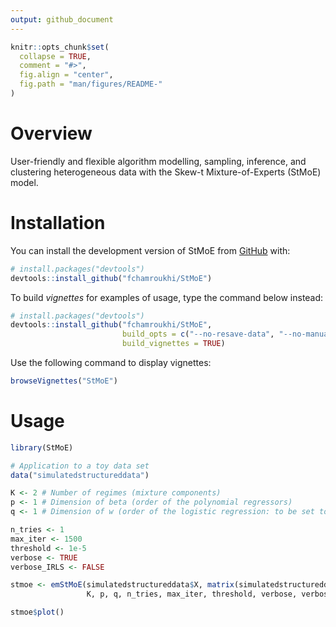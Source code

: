 ```yaml
---
output: github_document
---
```


<!-- README.md is generated from README.Rmd. Please edit that file -->

```r
knitr::opts_chunk$set(
  collapse = TRUE,
  comment = "#>",
  fig.align = "center",
  fig.path = "man/figures/README-"
)
```

<!-- badges: start -->
<!-- badges: end -->

# Overview

User-friendly and flexible algorithm modelling, sampling, inference, and 
clustering heterogeneous data with the Skew-t Mixture-of-Experts (StMoE) 
model.

# Installation

You can install the development version of StMoE from [GitHub](https://github.com/)
with:

```r
# install.packages("devtools")
devtools::install_github("fchamroukhi/StMoE")
```

To build *vignettes* for examples of usage, type the command below instead:

```r
# install.packages("devtools")
devtools::install_github("fchamroukhi/StMoE", 
                         build_opts = c("--no-resave-data", "--no-manual"), 
                         build_vignettes = TRUE)
```

Use the following command to display vignettes:

```r
browseVignettes("StMoE")
```

# Usage

```r
library(StMoE)
```

```r
# Application to a toy data set
data("simulatedstructureddata")

K <- 2 # Number of regimes (mixture components)
p <- 1 # Dimension of beta (order of the polynomial regressors)
q <- 1 # Dimension of w (order of the logistic regression: to be set to 1 for segmentation)

n_tries <- 1
max_iter <- 1500
threshold <- 1e-5
verbose <- TRUE
verbose_IRLS <- FALSE

stmoe <- emStMoE(simulatedstructureddata$X, matrix(simulatedstructureddata$Y), 
                 K, p, q, n_tries, max_iter, threshold, verbose, verbose_IRLS)

stmoe$plot()
```
